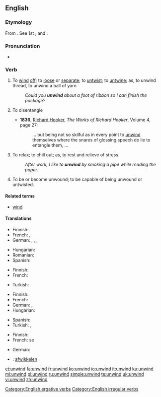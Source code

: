 ==English==

===Etymology===
From {{etyl|ang|en}} {{term|unwindan|lang=ang}}. See 1st {{term|un-}}, and {{term|wind||to coil}}.

===Pronunciation===
* {{IPA|/ʌnˈwaɪnd/}}
*: {{rhymes|aɪnd}}

===Verb===
{{en-verb|unwinds|unwinding|unwound}}

# {{context|transitive|lang=en}} To [[wind]] [[off]]; to [[loose]] or [[separate]]; to [[untwist]]; to [[untwine]]; as, to unwind thread, to unwind a ball of yarn
#: ''Could you '''unwind''' about a foot of ribbon so I can finish the package?''
# {{context|transitive|obsolete|lang=en}} To disentangle
#* '''1836''', [[w:Richard Hooker|Richard Hooker]], ''The Works of Richard Hooker'', Volume 4, page 27:
#*: ... but being not so skilful as in every point to [[unwind]] themselves where the snares of glossing speech do lie to entangle them, ...
# {{context|intransitive|slang|lang=en}} To relax; to chill out; as, to rest and relieve of stress
#: ''After work, I like to '''unwind''' by smoking a pipe while reading the paper.''
# {{context|intransitive|lang=en}} To be or become unwound; to be capable of being unwound or untwisted.

====Related terms====
* [[wind]]

====Translations====
{{trans-top|To wind off}}
* Finnish: {{t+|fi|purkaa}}
* French: {{t+|fr|dérouler}}, {{t+|fr|débobiner}}
* German: {{t|de|abwickeln}}, {{t|de|loswickeln}}, {{t+|de|abspulen}}, {{t|de|abdocken}} {{qualifier|textil.}}
{{trans-mid}}
* Hungarian: {{t|hu|legombolyít}}
* Romanian: {{t+|ro|deșira}}
* Spanish: {{t+|es|desenrollar}}
{{trans-bottom}}

{{trans-top|To disentangle}}
* Finnish: {{t+|fi|avata}}
* French: {{t+|fr|démêler}}
{{trans-mid}}
* Turkish: {{t+|tr|çözmek}}
{{trans-bottom}}

{{trans-top|To relax}}
* Finnish: {{t+|fi|rentoutua}}
* French: {{t+|fr|décompresser}}
* German: {{t|de|abschalten}} {{qualifier|figurative}}, {{t|de|sich entspannen}}
* Hungarian: {{t|hu|ellazul}}
{{trans-mid}}
* Spanish: {{t+|es|relajarse}}
* Turkish: {{t+|tr|gevşemek}}, {{t+|tr|rahatlamak}}
{{trans-bottom}}

{{trans-top|To be or become unwound}}
* Finnish: {{t|fi|purkautua}}
* French: se {{t+|fr|défaire}}
{{trans-mid}}
* German: {{t|de|sich abwickeln}}
{{trans-bottom}}

{{checktrans-top}}
* {{ttbc|nl}}: [[afwikkelen]]
{{trans-mid}}
{{trans-bottom}}

[[Category:English ergative verbs]]
[[Category:English irregular verbs]]

[[et:unwind]]
[[fa:unwind]]
[[fr:unwind]]
[[ko:unwind]]
[[io:unwind]]
[[it:unwind]]
[[ku:unwind]]
[[ml:unwind]]
[[pl:unwind]]
[[ru:unwind]]
[[simple:unwind]]
[[te:unwind]]
[[uk:unwind]]
[[vi:unwind]]
[[zh:unwind]]